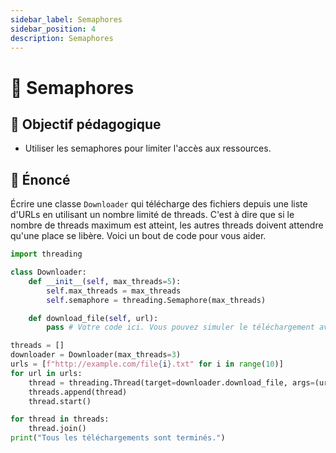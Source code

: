 ```yaml
---
sidebar_label: Semaphores
sidebar_position: 4
description: Semaphores
---
```


# 🧶 Semaphores

## 🎯 Objectif pédagogique

- Utiliser les semaphores pour limiter l'accès aux ressources.

## 📜 Énoncé

Écrire une classe `Downloader` qui télécharge des fichiers depuis une liste
d'URLs en utilisant un nombre limité de threads. C'est à dire que si le nombre
de threads maximum est atteint, les autres threads doivent attendre qu'une place
se libère. Voici un bout de code pour vous aider.

```python
import threading

class Downloader:
    def __init__(self, max_threads=5):
        self.max_threads = max_threads
        self.semaphore = threading.Semaphore(max_threads)

    def download_file(self, url):
        pass # Votre code ici. Vous pouvez simuler le téléchargement avec time.sleep()

threads = []
downloader = Downloader(max_threads=3)
urls = [f"http://example.com/file{i}.txt" for i in range(10)]
for url in urls:
    thread = threading.Thread(target=downloader.download_file, args=(url,))
    threads.append(thread)
    thread.start()

for thread in threads:
    thread.join()
print("Tous les téléchargements sont terminés.")
```